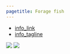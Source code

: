 ```yaml
---
pagetitle: Forage fish
---
```


- [info_link](https://olympiccoast.noaa.gov/living/marinelife/fish/fish.html)
- [info_tagline](Forage fish, also called prey fish or bait fish, are small fishes that are important food for larger predators including larger fish, seabirds, sea lions and whales. Forage fish, such as anchovies and sardines, feed near the base of the food chain on plankton.)


![](figures/Appendix S.LR.12.5 - Abundance anomalies for northern anchovies off OR and WA.jpg)
![](figures/Appendix S.LR.12.6 - Distributions of krill off OR and southern WA May-June 2011-2019.jpg)
